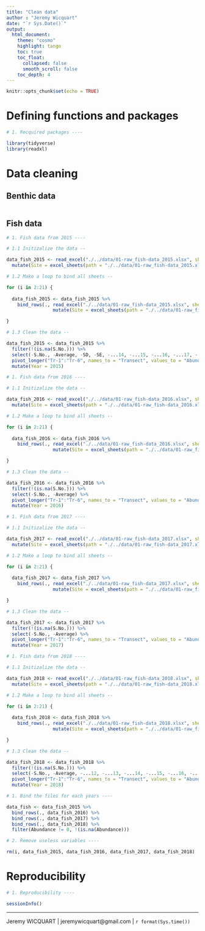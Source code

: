 ```yaml
---
title: "Clean data"
author : "Jeremy Wicquart"
date: "`r Sys.Date()`"
output: 
  html_document:
    theme: "cosmo"
    highlight: tango
    toc: true
    toc_float:
      collapsed: false
      smooth_scroll: false
    toc_depth: 4
---
```


```r

knitr::opts_chunk$set(echo = TRUE)

```

# Defining functions and packages

```r

# 1. Recquired packages ----

library(tidyverse)
library(readxl)

```

# Data cleaning

## Benthic data

```r




```

## Fish data

```r

# 1. Fish data from 2015 ----

# 1.1 Initizalize the data --

data_fish_2015 <- read_excel("./../data/01-raw_fish-data_2015.xlsx", sheet = 1) %>% 
  mutate(Site = excel_sheets(path = "./../data/01-raw_fish-data_2015.xlsx")[1])

# 1.2 Make a loop to bind all sheets --

for (i in 2:21) {
  
  data_fish_2015 <- data_fish_2015 %>% 
    bind_rows(., read_excel("./../data/01-raw_fish-data_2015.xlsx", sheet = i) %>% 
                 mutate(Site = excel_sheets(path = "./../data/01-raw_fish-data_2015.xlsx")[i]))

}

# 1.3 Clean the data --

data_fish_2015 <- data_fish_2015 %>% 
  filter(!(is.na(S.No.))) %>% 
  select(-S.No., -Average, -SD, -SE, -...14, -...15, -...16, -...17, -...18) %>% 
  pivot_longer("Tr-1":"Tr-6", names_to = "Transect", values_to = "Abundance") %>% 
  mutate(Year = 2015)

```

```r

# 1. Fish data from 2016 ----

# 1.1 Initizalize the data --

data_fish_2016 <- read_excel("./../data/01-raw_fish-data_2016.xlsx", sheet = 1) %>% 
  mutate(Site = excel_sheets(path = "./../data/01-raw_fish-data_2016.xlsx")[1])

# 1.2 Make a loop to bind all sheets --

for (i in 2:21) {
  
  data_fish_2016 <- data_fish_2016 %>% 
    bind_rows(., read_excel("./../data/01-raw_fish-data_2016.xlsx", sheet = i) %>% 
                 mutate(Site = excel_sheets(path = "./../data/01-raw_fish-data_2016.xlsx")[i]))

}

# 1.3 Clean the data --

data_fish_2016 <- data_fish_2016 %>% 
  filter(!(is.na(S.No.))) %>% 
  select(-S.No., -Average) %>% 
  pivot_longer("Tr-1":"Tr-6", names_to = "Transect", values_to = "Abundance") %>% 
  mutate(Year = 2016)

```

```r

# 1. Fish data from 2017 ----

# 1.1 Initizalize the data --

data_fish_2017 <- read_excel("./../data/01-raw_fish-data_2017.xlsx", sheet = 1) %>% 
  mutate(Site = excel_sheets(path = "./../data/01-raw_fish-data_2017.xlsx")[1])

# 1.2 Make a loop to bind all sheets --

for (i in 2:21) {
  
  data_fish_2017 <- data_fish_2017 %>% 
    bind_rows(., read_excel("./../data/01-raw_fish-data_2017.xlsx", sheet = i) %>% 
                 mutate(Site = excel_sheets(path = "./../data/01-raw_fish-data_2017.xlsx")[i]))

}

# 1.3 Clean the data --

data_fish_2017 <- data_fish_2017 %>% 
  filter(!(is.na(S.No.))) %>% 
  select(-S.No., -Average) %>% 
  pivot_longer("Tr-1":"Tr-6", names_to = "Transect", values_to = "Abundance") %>% 
  mutate(Year = 2017)

```

```r

# 1. Fish data from 2018 ----

# 1.1 Initizalize the data --

data_fish_2018 <- read_excel("./../data/01-raw_fish-data_2018.xlsx", sheet = 1) %>% 
  mutate(Site = excel_sheets(path = "./../data/01-raw_fish-data_2018.xlsx")[1])

# 1.2 Make a loop to bind all sheets --

for (i in 2:21) {
  
  data_fish_2018 <- data_fish_2018 %>% 
    bind_rows(., read_excel("./../data/01-raw_fish-data_2018.xlsx", sheet = i) %>% 
                 mutate(Site = excel_sheets(path = "./../data/01-raw_fish-data_2018.xlsx")[i]))

}

# 1.3 Clean the data --

data_fish_2018 <- data_fish_2018 %>% 
  filter(!(is.na(S.No.))) %>% 
  select(-S.No., -Average, -...12, -...13, -...14, -...15, -...16, -...17, -...18) %>% 
  pivot_longer("Tr-1":"Tr-6", names_to = "Transect", values_to = "Abundance") %>% 
  mutate(Year = 2018)

```

```r

# 1. Bind the files for each years ----

data_fish <- data_fish_2015 %>% 
  bind_rows(., data_fish_2016) %>% 
  bind_rows(., data_fish_2017) %>% 
  bind_rows(., data_fish_2018) %>% 
  filter(Abundance != 0, !(is.na(Abundance)))

# 2. Remove useless variables ----

rm(i, data_fish_2015, data_fish_2016, data_fish_2017, data_fish_2018)

```

# Reproducibility

```r

# 1. Reproducibility ----

sessionInfo()

```

---
Jeremy WICQUART | jeremywicquart@gmail.com | `r format(Sys.time())`